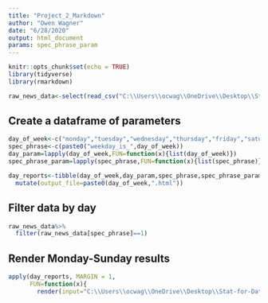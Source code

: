 ```yaml
---
title: "Project_2_Markdown"
author: "Owen Wagner"
date: "6/28/2020"
output: html_document
params: spec_phrase_param
---
```


```r
knitr::opts_chunk$set(echo = TRUE)
library(tidyverse)
library(rmarkdown)

raw_news_data<-select(read_csv("C:\\Users\\ocwag\\OneDrive\\Desktop\\Stat-for-Data-Science\\Project_2\\Project_2\\OnlineNewsPopularity\\OnlineNewsPopularity.csv"),-url)
```

## Create a dataframe of parameters

```r
day_of_week<-c("monday","tuesday","wednesday","thursday","friday","saturday","sunday")
spec_phrase<-c(paste0("weekday_is_",day_of_week))
day_param=lapply(day_of_week,FUN=function(x){list(day_of_week)})
spec_phrase_param=lapply(spec_phrase,FUN=function(x){list(spec_phrase)})

day_reports<-tibble(day_of_week,day_param,spec_phrase,spec_phrase_param)%>%
  mutate(output_file=paste0(day_of_week,".html"))
```

## Filter data by day

```r
raw_news_data%>%
  filter(raw_news_data[spec_phrase]==1)
```

## Render Monday-Sunday results

```r
apply(day_reports, MARGIN = 1,
      FUN=function(x){
        render(input="C:\\Users\\ocwag\\OneDrive\\Desktop\\Stat-for-Data-Science\\Project_2\\Project_2\\Project_2_Markdown",output_file = x[[5]], spec_phrase_param=x[[4]])})

```
